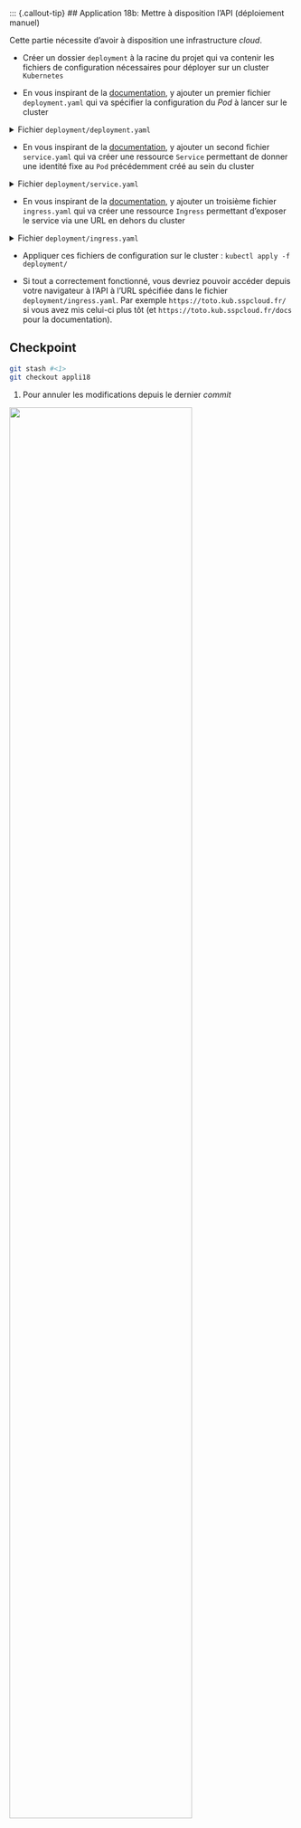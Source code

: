 ::: {.callout-tip}
## Application 18b: Mettre à disposition l'API (déploiement manuel)

Cette partie nécessite d'avoir à disposition une infrastructure _cloud_. 

- Créer un dossier `deployment` à la racine du projet qui va contenir les fichiers de configuration nécessaires pour déployer sur un cluster `Kubernetes`

- En vous inspirant de la [documentation](https://kubernetes.io/docs/concepts/workloads/controllers/deployment/#creating-a-deployment), y ajouter un premier fichier `deployment.yaml` qui va spécifier la configuration du *Pod* à lancer sur le cluster

<details>
<summary>Fichier `deployment/deployment.yaml`</summary>

```.yaml
apiVersion: apps/v1
kind: Deployment
metadata:
  name: titanic-deployment
  labels:
    app: titanic
spec:
  replicas: 1
  selector:
    matchLabels:
      app: titanic
  template:
    metadata:
      labels:
        app: titanic
    spec:
      containers:
      - name: titanic
        image: linogaliana/application-correction:latest
        ports:
        - containerPort: 5000
```
</details>

- En vous inspirant de la [documentation](https://kubernetes.io/fr/docs/concepts/services-networking/service/#d%C3%A9finition-d-un-service), y ajouter un second fichier `service.yaml` qui va créer une ressource `Service` permettant de donner une identité fixe au `Pod` précédemment créé au sein du cluster

<details>
<summary>Fichier `deployment/service.yaml`</summary>

```.yaml
apiVersion: v1
kind: Service
metadata:
  name: titanic-service
spec:
  selector:
    app: titanic
  ports:
    - protocol: TCP
      port: 80
      targetPort: 5000
```
</details>

- En vous inspirant de la [documentation](https://kubernetes.io/docs/concepts/services-networking/ingress/#the-ingress-resource), y ajouter un troisième fichier `ingress.yaml` qui va créer une ressource `Ingress` permettant d'exposer le service via une URL en dehors du cluster

<details>
<summary>Fichier `deployment/ingress.yaml`</summary>

```python
#| eval: false
#| filename: "deployment/ingress.yaml"
#| source-line-numbers: "10-13"
apiVersion: networking.k8s.io/v1
kind: Ingress
metadata:
  name: titanic-ingress
  annotations:
    nginx.ingress.kubernetes.io/rewrite-target: /
spec:
  ingressClassName: nginx
  tls:
  - hosts:
    - # METTRE URL ICI #<1>
  rules:
  - host: # METTRE URL ICI #<2>
    http:
      paths:
      - path: /
        pathType: Prefix
        backend:
          service:
            name: titanic-service
            port:
              number: 80
```
1. Mettez l'URL auquel vous voulez exposer votre service. Sur le modèle de `titanic.kub.sspcloud.fr` (mais ne tentez pas celui-là, il est déjà pris 😃)
2. Mettre ici aussi
</details>

- Appliquer ces fichiers de configuration sur le cluster : `kubectl apply -f deployment/`

- Si tout a correctement fonctionné, vous devriez pouvoir accéder depuis votre navigateur à l'API à l'URL spécifiée dans le fichier `deployment/ingress.yaml`. Par exemple `https://toto.kub.sspcloud.fr/` si vous avez mis celui-ci plus tôt (et `https://toto.kub.sspcloud.fr/docs` pour la documentation). 


::: {.callout-caution collapse="true"}
## Checkpoint

```.bash
git stash #<1>
git checkout appli18
```
1. Pour annuler les modifications depuis le dernier _commit_


![](/checkpoint.jpg){width=80% fig-align="center"}

:::

